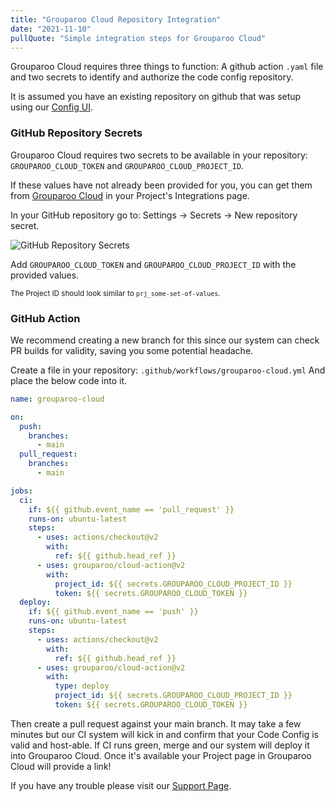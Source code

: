 ```yaml
---
title: "Grouparoo Cloud Repository Integration"
date: "2021-11-10"
pullQuote: "Simple integration steps for Grouparoo Cloud"
---
```


Grouparoo Cloud requires three things to function: A github action `.yaml` file and two secrets to identify and authorize the code config repository.

It is assumed you have an existing repository on github that was setup using our [Config UI](/docs/config).

### GitHub Repository Secrets

Grouparoo Cloud requires two secrets to be available in your repository: `GROUPAROO_CLOUD_TOKEN` and `GROUPAROO_CLOUD_PROJECT_ID`.

If these values have not already been provided for you, you can get them from [Grouparoo Cloud](https://cloud.grouparoo.com/) in your Project's Integrations page.

In your GitHub repository go to: Settings -> Secrets -> New repository secret.

<Image
  src="docs/cloud/action-secrets.png"
  alt="GitHub Repository Secrets"
  width={1127}
  height={650}
/>

Add `GROUPAROO_CLOUD_TOKEN` and `GROUPAROO_CLOUD_PROJECT_ID` with the provided values.

<sub>
  The Project ID should look similar to <code>prj_some-set-of-values</code>.
</sub>

### GitHub Action

We recommend creating a new branch for this since our system can check PR builds for validity, saving you some potential headache.

Create a file in your repository: `.github/workflows/grouparoo-cloud.yml`
And place the below code into it.

```yml
name: grouparoo-cloud

on:
  push:
    branches:
      - main
  pull_request:
    branches:
      - main

jobs:
  ci:
    if: ${{ github.event_name == 'pull_request' }}
    runs-on: ubuntu-latest
    steps:
      - uses: actions/checkout@v2
        with:
          ref: ${{ github.head_ref }}
      - uses: grouparoo/cloud-action@v2
        with:
          project_id: ${{ secrets.GROUPAROO_CLOUD_PROJECT_ID }}
          token: ${{ secrets.GROUPAROO_CLOUD_TOKEN }}
  deploy:
    if: ${{ github.event_name == 'push' }}
    runs-on: ubuntu-latest
    steps:
      - uses: actions/checkout@v2
        with:
          ref: ${{ github.head_ref }}
      - uses: grouparoo/cloud-action@v2
        with:
          type: deploy
          project_id: ${{ secrets.GROUPAROO_CLOUD_PROJECT_ID }}
          token: ${{ secrets.GROUPAROO_CLOUD_TOKEN }}
```

Then create a pull request against your main branch. It may take a few minutes but our CI system will kick in and confirm that your Code Config is valid and host-able. If CI runs green, merge and our system will deploy it into Grouparoo Cloud. Once it's available your Project page in Grouparoo Cloud will provide a link!

If you have any trouble please visit our [Support Page](/docs/support).
